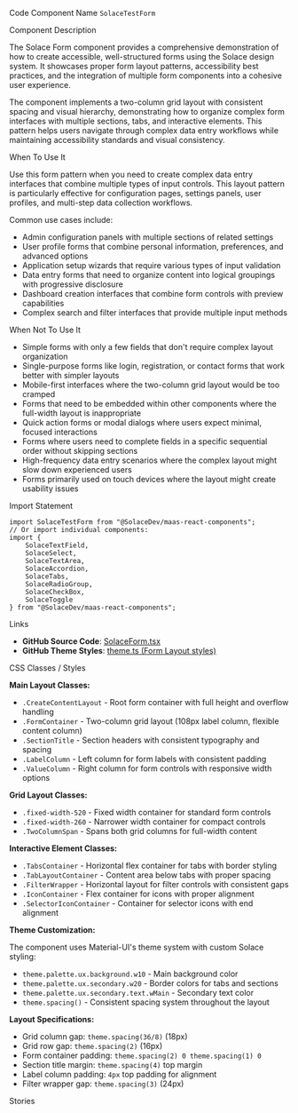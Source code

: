 
<Meta of={SolaceFormStories} />

<Title>Solace Form</Title>

<Description of={SolaceFormStories} />

<Subtitle>Code Component Name</Subtitle>
`SolaceTestForm`

<Subtitle>Component Description</Subtitle>

The Solace Form component provides a comprehensive demonstration of how to create accessible, well-structured forms using the Solace design system. It showcases proper form layout patterns, accessibility best practices, and the integration of multiple form components into a cohesive user experience.

The component implements a two-column grid layout with consistent spacing and visual hierarchy, demonstrating how to organize complex form interfaces with multiple sections, tabs, and interactive elements. This pattern helps users navigate through complex data entry workflows while maintaining accessibility standards and visual consistency.

<Subtitle>When To Use It</Subtitle>

Use this form pattern when you need to create complex data entry interfaces that combine multiple types of input controls. This layout pattern is particularly effective for configuration pages, settings panels, user profiles, and multi-step data collection workflows.

Common use cases include:

- Admin configuration panels with multiple sections of related settings
- User profile forms that combine personal information, preferences, and advanced options
- Application setup wizards that require various types of input validation
- Data entry forms that need to organize content into logical groupings with progressive disclosure
- Dashboard creation interfaces that combine form controls with preview capabilities
- Complex search and filter interfaces that provide multiple input methods

<Subtitle>When Not To Use It</Subtitle>

- Simple forms with only a few fields that don't require complex layout organization
- Single-purpose forms like login, registration, or contact forms that work better with simpler layouts
- Mobile-first interfaces where the two-column grid layout would be too cramped
- Forms that need to be embedded within other components where the full-width layout is inappropriate
- Quick action forms or modal dialogs where users expect minimal, focused interactions
- Forms where users need to complete fields in a specific sequential order without skipping sections
- High-frequency data entry scenarios where the complex layout might slow down experienced users
- Forms primarily used on touch devices where the layout might create usability issues

<Subtitle>Import Statement</Subtitle>

```tsx
import SolaceTestForm from "@SolaceDev/maas-react-components";
// Or import individual components:
import {
	SolaceTextField,
	SolaceSelect,
	SolaceTextArea,
	SolaceAccordion,
	SolaceTabs,
	SolaceRadioGroup,
	SolaceCheckBox,
	SolaceToggle
} from "@SolaceDev/maas-react-components";
```

<Subtitle>Links</Subtitle>

- **GitHub Source Code**: [SolaceForm.tsx](https://github.com/SolaceDev/maas-react-components/blob/main/src/components/SolaceForm.tsx)
- **GitHub Theme Styles**: <a href="https://github.com/SolaceDev/maas-react-components/blob/main/src/resources/theme.ts" target="_blank">theme.ts (Form Layout styles)</a>

<Subtitle>CSS Classes / Styles</Subtitle>

**Main Layout Classes:**

- `.CreateContentLayout` - Root form container with full height and overflow handling
- `.FormContainer` - Two-column grid layout (108px label column, flexible content column)
- `.SectionTitle` - Section headers with consistent typography and spacing
- `.LabelColumn` - Left column for form labels with consistent padding
- `.ValueColumn` - Right column for form controls with responsive width options

**Grid Layout Classes:**

- `.fixed-width-520` - Fixed width container for standard form controls
- `.fixed-width-260` - Narrower width container for compact controls
- `.TwoColumnSpan` - Spans both grid columns for full-width content

**Interactive Element Classes:**

- `.TabsContainer` - Horizontal flex container for tabs with border styling
- `.TabLayoutContainer` - Content area below tabs with proper spacing
- `.FilterWrapper` - Horizontal layout for filter controls with consistent gaps
- `.IconContainer` - Flex container for icons with proper alignment
- `.SelectorIconContainer` - Container for selector icons with end alignment

**Theme Customization:**

The component uses Material-UI's theme system with custom Solace styling:

- `theme.palette.ux.background.w10` - Main background color
- `theme.palette.ux.secondary.w20` - Border colors for tabs and sections
- `theme.palette.ux.secondary.text.wMain` - Secondary text color
- `theme.spacing()` - Consistent spacing system throughout the layout

**Layout Specifications:**

- Grid column gap: `theme.spacing(36/8)` (18px)
- Grid row gap: `theme.spacing(2)` (16px)
- Form container padding: `theme.spacing(2) 0 theme.spacing(1) 0`
- Section title margin: `theme.spacing(4)` top margin
- Label column padding: `4px` top padding for alignment
- Filter wrapper gap: `theme.spacing(3)` (24px)

<Subtitle>Stories</Subtitle>

<CustomStories />
